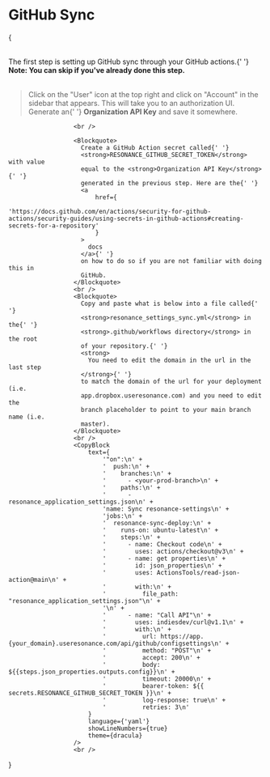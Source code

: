 
# GitHub Sync

{
<div>
    <br/>
<Text>
    The first step is setting up GitHub sync through your
    GitHub actions.{' '}
    <strong>
        Note: You can skip if you've already done this step.
    </strong>
</Text>
                      <br />
                      <br />
                      <Blockquote>
    Click on the "User" icon at the top right and click on
    "Account" in the sidebar that appears. This will take you
    to an authorization UI. Generate an{' '}
    <strong>Organization API Key</strong> and save it
    somewhere.
</Blockquote>

                      <br />

                      <Blockquote>
                        Create a GitHub Action secret called{' '}
                        <strong>RESONANCE_GITHUB_SECRET_TOKEN</strong> with value
                        equal to the <strong>Organization API Key</strong>{' '}
                        generated in the previous step. Here are the{' '}
                        <a
                            href={
                              'https://docs.github.com/en/actions/security-for-github-actions/security-guides/using-secrets-in-github-actions#creating-secrets-for-a-repository'
                            }
                        >
                          docs
                        </a>{' '}
                        on how to do so if you are not familiar with doing this in
                        GitHub.
                      </Blockquote>
                      <br />
                      <Blockquote>
                        Copy and paste what is below into a file called{' '}
                        <strong>resonance_settings_sync.yml</strong> in the{' '}
                        <strong>.github/workflows directory</strong> in the root
                        of your repository.{' '}
                        <strong>
                          You need to edit the domain in the url in the last step
                        </strong>{' '}
                        to match the domain of the url for your deployment (i.e.
                        app.dropbox.useresonance.com) and you need to edit the
                        branch placeholder to point to your main branch name (i.e.
                        master).
                      </Blockquote>
                      <br />
                      <CopyBlock
                          text={
                              '"on":\n' +
                              '  push:\n' +
                              '    branches:\n' +
                              '      - <your-prod-branch>\n' +
                              '    paths:\n' +
                              '      - resonance_application_settings.json\n' +
                              'name: Sync resonance-settings\n' +
                              'jobs:\n' +
                              '  resonance-sync-deploy:\n' +
                              '    runs-on: ubuntu-latest\n' +
                              '    steps:\n' +
                              '      - name: Checkout code\n' +
                              '        uses: actions/checkout@v3\n' +
                              '      - name: get properties\n' +
                              '        id: json_properties\n' +
                              '        uses: ActionsTools/read-json-action@main\n' +
                              '        with:\n' +
                              '          file_path: "resonance_application_settings.json"\n' +
                              '\n' +
                              '      - name: "Call API"\n' +
                              '        uses: indiesdev/curl@v1.1\n' +
                              '        with:\n' +
                              '          url: https://app.{your_domain}.useresonance.com/api/github/configsettings\n' +
                              '          method: "POST"\n' +
                              '          accept: 200\n' +
                              '          body: ${{steps.json_properties.outputs.config}}\n' +
                              '          timeout: 20000\n' +
                              '          bearer-token: ${{ secrets.RESONANCE_GITHUB_SECRET_TOKEN }}\n' +
                              '          log-response: true\n' +
                              '          retries: 3\n'
                          }
                          language={'yaml'}
                          showLineNumbers={true}
                          theme={dracula}
                      />
                      <br />
</div>}
